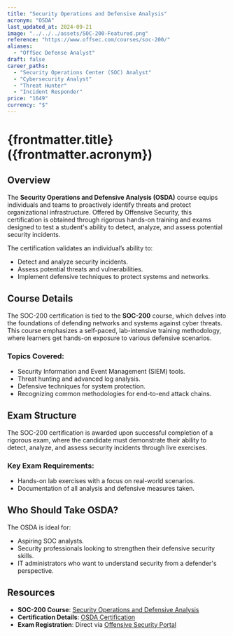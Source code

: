 ```yaml
---
title: "Security Operations and Defensive Analysis"
acronym: "OSDA"
last_updated_at: 2024-09-21
image: "../../../assets/SOC-200-Featured.png"
reference: "https://www.offsec.com/courses/soc-200/"
aliases:
  - "OffSec Defense Analyst"
draft: false
career_paths:
  - "Security Operations Center (SOC) Analyst"
  - "Cybersecurity Analyst"
  - "Threat Hunter"
  - "Incident Responder"
price: "1649"
currency: "$"
---
```


# {frontmatter.title} ({frontmatter.acronym})

## Overview

The **Security Operations and Defensive Analysis (OSDA)** course equips individuals and teams to proactively identify
threats and protect organizational infrastructure. Offered by Offensive Security, this certification is obtained through
rigorous hands-on training and exams designed to test a student's ability to detect, analyze, and assess potential
security incidents.

The certification validates an individual’s ability to:

- Detect and analyze security incidents.
- Assess potential threats and vulnerabilities.
- Implement defensive techniques to protect systems and networks.

## Course Details

The SOC-200 certification is tied to the **SOC-200** course, which delves into the foundations of defending networks and
systems against cyber threats. This course emphasizes a self-paced, lab-intensive training methodology, where learners
get hands-on exposure to various defensive scenarios.

### Topics Covered:

- Security Information and Event Management (SIEM) tools.
- Threat hunting and advanced log analysis.
- Defensive techniques for system protection.
- Recognizing common methodologies for end-to-end attack chains.

## Exam Structure

The SOC-200 certification is awarded upon successful completion of a rigorous exam, where the candidate must demonstrate
their ability to detect, analyze, and assess security incidents through live exercises.

### Key Exam Requirements:

- Hands-on lab exercises with a focus on real-world scenarios.
- Documentation of all analysis and defensive measures taken.

## Who Should Take OSDA?

The OSDA is ideal for:

- Aspiring SOC analysts.
- Security professionals looking to strengthen their defensive security skills.
- IT administrators who want to understand security from a defender's perspective.

## Resources

- **SOC-200 Course**: [Security Operations and Defensive Analysis](https://www.offsec.com/courses/soc-200/)
- **Certification Details**: [OSDA Certification](https://www.offsec.com/courses/soc-200/)
- **Exam Registration**: Direct via [Offensive Security Portal](https://www.offsec.com/)
